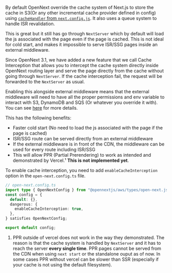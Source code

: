 By default OpenNext override the cache system of Next.js to store the cache in S3(Or any other incremental cache provider defined in config) using [`cacheHandler` from `next.config.js`](https://nextjs.org/docs/app/api-reference/next-config-js/incrementalCacheHandlerPath). It also uses a queue system to handle ISR revalidation.

This is great but it still has go through `NextServer` which by default will load the js associated with the page even if the page is cached. This is not ideal for cold start, and makes it impossible to serve ISR/SSG pages inside an external middleware.

Since OpenNext 3.1, we have added a new feature that we call Cache Interception that allows you to intercept the cache system directly inside OpenNext routing layer and serve the page directly from the cache without going through `NextServer`. If the cache interception fail, the request will be forwarded to the `NextServer` as usual.

Enabling this alongside external middleware means that the external middleware will need to have all the proper permissions and env variable to interact with S3, DynamoDB and SQS (Or whatever you override it with). You can see [here](/aws/inner_workings/components/server/node#special-overrides) for more details.

This has the following benefits:

- Faster cold start (No need to load the js associated with the page if the page is cached)
- ISR/SSG route can be served directly from an external middleware
- If the external middleware is in front of the CDN, the middleware can be used for every route including ISR/SSG
- This will allow PPR (Partial Prerendering) to work as intended and demonstrated by Vercel.¹ **This is not implemented yet**.

To enable cache interception, you need to add `enableCacheInterception` option in the `open-next.config.ts` file.

```ts
// open-next.config.ts
import type { OpenNextConfig } from "@opennextjs/aws/types/open-next.js";
const config = {
  default: {},
  dangerous: {
    enableCacheInterception: true,
  },
} satisfies OpenNextConfig;

export default config;
```

1. PPR outside of vercel does not work in the way they demonstrated. The reason is that the cache system is handled by `NextServer` and it has to reach the server **every single time**. PPR pages cannot be served from the CDN when using `next start` or the standalone ouput as of now. In some cases PPR without vercel can be slower than SSR (especially if your cache is not using the default filesystem).

